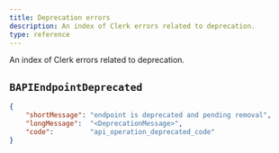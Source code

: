 ```yaml
---
title: Deprecation errors
description: An index of Clerk errors related to deprecation.
type: reference
---
```


An index of Clerk errors related to deprecation.

## `BAPIEndpointDeprecated`

```json {{ prettier: false }}
{
    "shortMessage": "endpoint is deprecated and pending removal",
    "longMessage":  "<DeprecationMessage>",
    "code":         "api_operation_deprecated_code"
}
```
